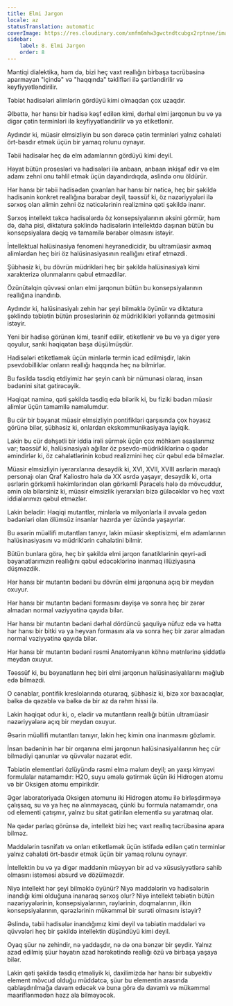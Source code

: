 ```yaml
---
title: Elmi Jargon
locale: az
statusTranslation: automatic
coverImage: https://res.cloudinary.com/xmfm6mhw3gwctndtcubgx2rptnae/image/upload/v1741354419/small_cover_la_gran_rebelion_28716e29d2.webp
sidebar:
    label: 8. Elmi Jargon
    order: 8
---
```

Məntiqi dialektika, həm də, bizi heç vaxt reallığın birbaşa təcrübəsinə aparmayan "içində" və "haqqında" təklifləri ilə şərtləndirilir və keyfiyyətləndirilir.

Təbiət hadisələri alimlərin gördüyü kimi olmaqdan çox uzaqdır.

Əlbəttə, hər hansı bir hadisə kəşf edilən kimi, dərhal elmi jarqonun bu və ya digər çətin terminləri ilə keyfiyyətləndirilir və ya etiketlənir.

Aydındır ki, müasir elmsizliyin bu son dərəcə çətin terminləri yalnız cəhaləti ört-basdır etmək üçün bir yamaq rolunu oynayır.

Təbii hadisələr heç də elm adamlarının gördüyü kimi deyil.

Həyat bütün prosesləri və hadisələri ilə anbaan, anbaan inkişaf edir və elm adamı zehni onu təhlil etmək üçün dayandırdıqda, əslində onu öldürür.

Hər hansı bir təbii hadisədən çıxarılan hər hansı bir nəticə, heç bir şəkildə hadisənin konkret reallığına bərabər deyil, təəssüf ki, öz nəzəriyyələri ilə sərxoş olan alimin zehni öz nəticələrinin realizminə qəti şəkildə inanır.

Sərxoş intellekt təkcə hadisələrdə öz konsepsiyalarının əksini görmür, həm də, daha pisi, diktatura şəklində hadisələrin intellektdə daşınan bütün bu konsepsiyalara dəqiq və tamamilə bərabər olmasını istəyir.

İntellektual halüsinasiya fenomeni heyranedicidir, bu ultramüasir axmaq alimlərdən heç biri öz halüsinasiyasının reallığını etiraf etməzdi.

Şübhəsiz ki, bu dövrün müdrikləri heç bir şəkildə halüsinasiyalı kimi xarakterizə olunmalarını qəbul etməzdilər.

Özünütəlqin qüvvəsi onları elmi jarqonun bütün bu konsepsiyalarının reallığına inandırıb.

Aydındır ki, halüsinasiyalı zehin hər şeyi bilməklə öyünür və diktatura şəklində təbiətin bütün proseslərinin öz müdriklikləri yollarında getməsini istəyir.

Yeni bir hadisə görünən kimi, təsnif edilir, etiketlənir və bu və ya digər yerə qoyulur, sanki həqiqətən başa düşülmüşdür.

Hadisələri etiketləmək üçün minlərlə termin icad edilmişdir, lakin psevdobilliklər onların reallığı haqqında heç nə bilmirlər.

Bu fəsildə təsdiq etdiyimiz hər şeyin canlı bir nümunəsi olaraq, insan bədənini sitat gətirəcəyik.

Həqiqət naminə, qəti şəkildə təsdiq edə bilərik ki, bu fiziki bədən müasir alimlər üçün tamamilə naməlumdur.

Bu cür bir bəyanat müasir elmsizliyin pontifikləri qarşısında çox həyasız görünə bilər, şübhəsiz ki, onlardan ekskommunikasiyaya layiqik.

Lakin bu cür dəhşətli bir iddia irəli sürmək üçün çox möhkəm əsaslarımız var; təəssüf ki, halüsinasiyalı ağıllar öz psevdo-müdrikliklərinə o qədər əmindirlər ki, öz cəhalətlərinin kobud realizmini heç cür qəbul edə bilməzlər.

Müasir elmsizliyin iyerarxlarına desəydik ki, XVI, XVII, XVIII əsrlərin maraqlı personajı olan Qraf Kaliostro hələ də XX əsrdə yaşayır, desəydik ki, orta əsrlərin görkəmli həkimlərindən olan görkəmli Paracels hələ də mövcuddur, əmin ola bilərsiniz ki, müasir elmsizlik iyerarxları bizə güləcəklər və heç vaxt iddialarımızı qəbul etməzlər.

Lakin belədir: Həqiqi mutantlar, minlərlə və milyonlarla il əvvələ gedən bədənləri olan ölümsüz insanlar hazırda yer üzündə yaşayırlar.

Bu əsərin müəllifi mutantları tanıyır, lakin müasir skeptisizmi, elm adamlarının halüsinasiyasını və müdriklərin cəhalətini bilmir.

Bütün bunlara görə, heç bir şəkildə elmi jarqon fanatiklərinin qeyri-adi bəyanatlarımızın reallığını qəbul edəcəklərinə inanmaq illüziyasına düşməzdik.

Hər hansı bir mutantın bədəni bu dövrün elmi jarqonuna açıq bir meydan oxuyur.

Hər hansı bir mutantın bədəni formasını dəyişə və sonra heç bir zərər almadan normal vəziyyətinə qayıda bilər.

Hər hansı bir mutantın bədəni dərhal dördüncü şaquliyə nüfuz edə və hətta hər hansı bir bitki və ya heyvan formasını ala və sonra heç bir zərər almadan normal vəziyyətinə qayıda bilər.

Hər hansı bir mutantın bədəni rəsmi Anatomiyanın köhnə mətnlərinə şiddətlə meydan oxuyur.

Təəssüf ki, bu bəyanatların heç biri elmi jarqonun halüsinasiyalılarını məğlub edə bilməzdi.

O cənablar, pontifik kreslolarında oturaraq, şübhəsiz ki, bizə xor baxacaqlar, bəlkə də qəzəblə və bəlkə də bir az da rəhm hissi ilə.

Lakin həqiqət odur ki, o, elədir və mutantların reallığı bütün ultramüasir nəzəriyyələrə açıq bir meydan oxuyur.

Əsərin müəllifi mutantları tanıyır, lakin heç kimin ona inanmasını gözləmir.

İnsan bədəninin hər bir orqanına elmi jarqonun halüsinasiyalılarının heç cür bilmədiyi qanunlar və qüvvələr nəzarət edir.

Təbiətin elementləri özlüyündə rəsmi elmə məlum deyil; ən yaxşı kimyəvi formulalar natamamdır: H2O, suyu əmələ gətirmək üçün iki Hidrogen atomu və bir Oksigen atomu empirikdir.

Əgər laboratoriyada Oksigen atomunu iki Hidrogen atomu ilə birləşdirməyə çalışsaq, su və ya heç nə alınmayacaq, çünki bu formula natamamdır, ona od elementi çatışmır, yalnız bu sitat gətirilən elementlə su yaratmaq olar.

Nə qədər parlaq görünsə də, intellekt bizi heç vaxt reallıq təcrübəsinə apara bilməz.

Maddələrin təsnifatı və onları etiketləmək üçün istifadə edilən çətin terminlər yalnız cəhaləti ört-basdır etmək üçün bir yamaq rolunu oynayır.

İntellektin bu və ya digər maddənin müəyyən bir ad və xüsusiyyətlərə sahib olmasını istəməsi absurd və dözülməzdir.

Niyə intellekt hər şeyi bilməklə öyünür? Niyə maddələrin və hadisələrin inandığı kimi olduğuna inanaraq sərxoş olur? Niyə intellekt təbiətin bütün nəzəriyyələrinin, konsepsiyalarının, rəylərinin, doqmalarının, ilkin konsepsiyalarının, qərəzlərinin mükəmməl bir surəti olmasını istəyir?

Əslində, təbii hadisələr inandığımız kimi deyil və təbiətin maddələri və qüvvələri heç bir şəkildə intellektin düşündüyü kimi deyil.

Oyaq şüur nə zehindir, nə yaddaşdır, nə də ona bənzər bir şeydir. Yalnız azad edilmiş şüur həyatın azad hərəkətində reallığı özü və birbaşa yaşaya bilər.

Lakin qəti şəkildə təsdiq etməliyik ki, daxilimizdə hər hansı bir subyektiv element mövcud olduğu müddətcə, şüur bu elementin arasında qablaşdırılmağa davam edəcək və buna görə də davamlı və mükəmməl maariflənmədən həzz ala bilməyəcək.

